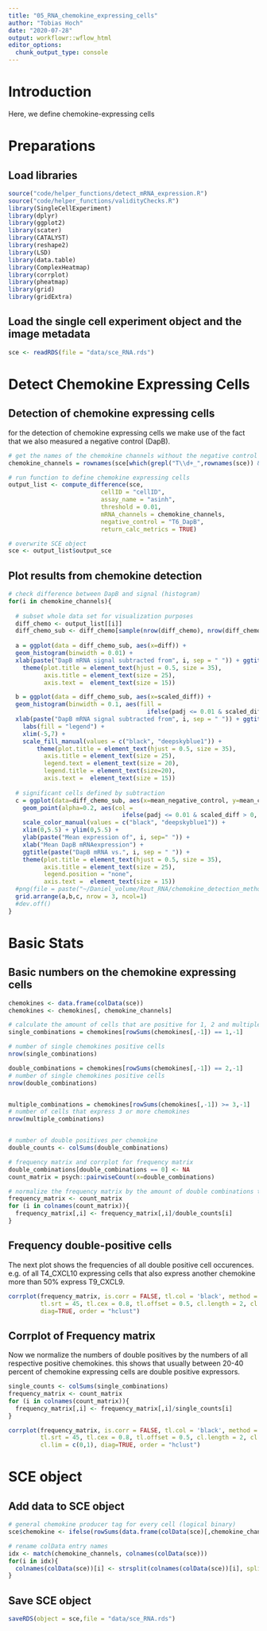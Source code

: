 ```yaml
---
title: "05_RNA_chemokine_expressing_cells"
author: "Tobias Hoch"
date: "2020-07-28"
output: workflowr::wflow_html
editor_options:
  chunk_output_type: console
---
```


# Introduction
Here, we define chemokine-expressing cells 

# Preparations

## Load libraries

```r
source("code/helper_functions/detect_mRNA_expression.R")
source("code/helper_functions/validityChecks.R")
library(SingleCellExperiment)
library(dplyr)
library(ggplot2)
library(scater)
library(CATALYST)
library(reshape2)
library(LSD)
library(data.table)
library(ComplexHeatmap)
library(corrplot)
library(pheatmap)
library(grid)
library(gridExtra)
```

## Load the single cell experiment object and the image metadata

```r
sce <- readRDS(file = "data/sce_RNA.rds")
```

# Detect Chemokine Expressing Cells

## Detection of chemokine expressing cells

for the detection of chemokine expressing cells we make use of the fact that we also measured a negative control (DapB). 

```r
# get the names of the chemokine channels without the negative control channel
chemokine_channels = rownames(sce[which(grepl("T\\d+_",rownames(sce)) & ! grepl("DapB",rownames(sce))),])

# run function to define chemokine expressing cells 
output_list <- compute_difference(sce, 
                          cellID = "cellID", 
                          assay_name = "asinh", 
                          threshold = 0.01, 
                          mRNA_channels = chemokine_channels, 
                          negative_control = "T6_DapB", 
                          return_calc_metrics = TRUE)

# overwrite SCE object
sce <- output_list$output_sce
```

## Plot results from chemokine detection

```r
# check difference between DapB and signal (histogram)
for(i in chemokine_channels){
  
  # subset whole data set for visualization purposes
  diff_chemo <- output_list[[i]]
  diff_chemo_sub <- diff_chemo[sample(nrow(diff_chemo), nrow(diff_chemo)*0.1), ]
  
  a = ggplot(data = diff_chemo_sub, aes(x=diff)) + 
  geom_histogram(binwidth = 0.01) + 
  xlab(paste("DapB mRNA signal subtracted from", i, sep = " ")) + ggtitle("Raw distribution") + 
    theme(plot.title = element_text(hjust = 0.5, size = 35), 
          axis.title = element_text(size = 25), 
          axis.text =  element_text(size = 15))

  b = ggplot(data = diff_chemo_sub, aes(x=scaled_diff)) + 
  geom_histogram(binwidth = 0.1, aes(fill = 
                                       ifelse(padj <= 0.01 & scaled_diff > 0, 'p<0.01', 'n.s.'))) + 
  xlab(paste("DapB mRNA signal subtracted from", i, sep = " ")) + ggtitle("Scaled distribution") + 
    labs(fill = "legend") +
    xlim(-5,7) +
    scale_fill_manual(values = c("black", "deepskyblue1")) +
        theme(plot.title = element_text(hjust = 0.5, size = 35), 
          axis.title = element_text(size = 25), 
          legend.text = element_text(size = 20), 
          legend.title = element_text(size=20),
          axis.text =  element_text(size = 15))
  
  # significant cells defined by subtraction
  c = ggplot(data=diff_chemo_sub, aes(x=mean_negative_control, y=mean_chemokine)) + 
    geom_point(alpha=0.2, aes(col = 
                                ifelse(padj <= 0.01 & scaled_diff > 0, 'p<0.01', 'n.s.'))) + 
    scale_color_manual(values = c("black", "deepskyblue1")) +
    xlim(0,5.5) + ylim(0,5.5) +
    ylab(paste("Mean expression of", i, sep=" ")) +
    xlab("Mean DapB mRNAexpression") +
    ggtitle(paste("DapB mRNA vs.", i, sep = " ")) + 
    theme(plot.title = element_text(hjust = 0.5, size = 35), 
          axis.title = element_text(size = 25), 
          legend.position = "none",
          axis.text =  element_text(size = 15))
  #png(file = paste("~/Daniel_volume/Rout_RNA/chemokine_detection_method_comparison/",i,"difference_distribution_BH_0.01.png", sep="_"), height = 1000, width = 1600)
  grid.arrange(a,b,c, nrow = 3, ncol=1)
  #dev.off()
}
```

# Basic Stats

## Basic numbers on the chemokine expressing cells 

```r
chemokines <- data.frame(colData(sce))
chemokines <- chemokines[, chemokine_channels]

# calculate the amount of cells that are positive for 1, 2 and multiple combinations. exclude column containing the ids (12)
single_combinations = chemokines[rowSums(chemokines[,-1]) == 1,-1]

# number of single chemokines positive cells 
nrow(single_combinations)

double_combinations = chemokines[rowSums(chemokines[,-1]) == 2,-1]
# number of single chemokines positive cells 
nrow(double_combinations)


multiple_combinations = chemokines[rowSums(chemokines[,-1]) >= 3,-1]
# number of cells that express 3 or more chemokines
nrow(multiple_combinations)


# number of double positives per chemokine
double_counts <- colSums(double_combinations)

# frequency matrix and corrplot for frequency matrix
double_combinations[double_combinations == 0] <- NA
count_matrix = psych::pairwiseCount(x=double_combinations)

# normalize the frequency matrix by the amount of double combinations that occur for each chemokine
frequency_matrix <- count_matrix
for (i in colnames(count_matrix)){
  frequency_matrix[,i] <- frequency_matrix[,i]/double_counts[i]
}
```

## Frequency double-positive cells
The next plot shows the frequencies of all double positive cell occurences. e.g. of all T4_CXCL10 expressing cells that also express another chemokine more than 50% express T9_CXCL9.

```r
corrplot(frequency_matrix, is.corr = FALSE, tl.col = 'black', method = 'pie', type = 'full', 
         tl.srt = 45, tl.cex = 0.8, tl.offset = 0.5, cl.length = 2, cl.cex = 1, cl.align.text = "l", cl.ratio = 0.3,
         diag=TRUE, order = "hclust")
```

## Corrplot of Frequency matrix
Now we normalize the numbers of double positives by the numbers of all respective positive chemokines. this shows that usually between 20-40 percent of chemokine expressing cells are double positive expressors.

```r
single_counts <- colSums(single_combinations)
frequency_matrix <- count_matrix
for (i in colnames(count_matrix)){
  frequency_matrix[,i] <- frequency_matrix[,i]/single_counts[i]
}

corrplot(frequency_matrix, is.corr = FALSE, tl.col = 'black', method = 'pie', type = 'full', 
         tl.srt = 45, tl.cex = 0.8, tl.offset = 0.5, cl.length = 2, cl.cex = 1, cl.align.text = "l", cl.ratio = 0.3,
         cl.lim = c(0,1), diag=TRUE, order = "hclust")
```

# SCE object

## Add data to SCE object

```r
# general chemokine producer tag for every cell (logical binary)
sce$chemokine <- ifelse(rowSums(data.frame(colData(sce)[,chemokine_channels])) > 0, TRUE, FALSE)

# rename colData entry names
idx <- match(chemokine_channels, colnames(colData(sce)))
for(i in idx){
  colnames(colData(sce))[i] <- strsplit(colnames(colData(sce))[i], split = "_")[[1]][2]
}
```

## Save SCE object

```r
saveRDS(object = sce,file = "data/sce_RNA.rds")
```

